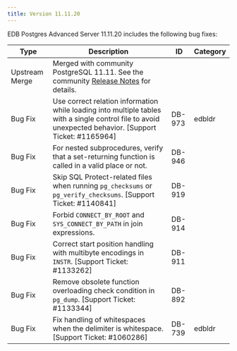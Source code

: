 ```yaml
---
title: Version 11.11.20
---
```


EDB Postgres Advanced Server 11.11.20 includes the following bug fixes:

| Type           | Description                                                                                                                                                                            | ID     | Category      | 
| -------------- | -------------------------------------------------------------------------------------------------------------------------------------------------------------------------------------- | ------ | ------------- |
| Upstream Merge | Merged with community PostgreSQL 11.11. See the community [Release Notes](https://www.postgresql.org/docs/11/release-11-11.html) for details.                                          |        |               |
| Bug Fix        | Use correct relation information while loading into multiple tables with a single control file to avoid unexpected behavior. [Support Ticket: #1165964]                                | DB-973 | edbldr        |
| Bug Fix        | For nested subprocedures, verify that a set-returning function is called in a valid place or not.                                                                                      | DB-946 |               | 
| Bug Fix        | Skip SQL Protect-related files when running `pg_checksums` or `pg_verify_checksums`. [Support Ticket: #1140841]                                                                        | DB-919 |               |
| Bug Fix        | Forbid `CONNECT_BY_ROOT` and `SYS_CONNECT_BY_PATH` in join expressions.                                                                                                                | DB-914 |               |
| Bug Fix        | Correct start position handling with multibyte encodings in `INSTR`. [Support Ticket: #1133262]                                                                                        | DB-911 |               |
| Bug Fix        | Remove obsolete function overloading check condition in `pg_dump`. [Support Ticket: #1133344]                                                                                          | DB-892 |               |
| Bug Fix        | Fix handling of whitespaces when the delimiter is whitespace. [Support Ticket: #1060286]                                                                                               | DB-739 | edbldr        |